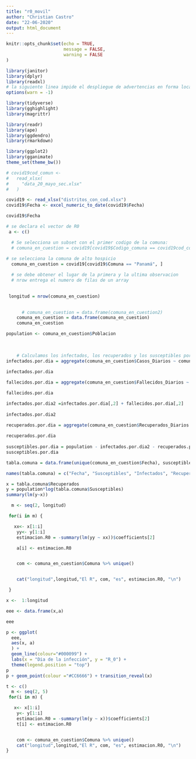 ```yaml
---
title: "r0_movil"
author: "Christian Castro"
date: "22-06-2020"
output: html_document
---
```


```r
knitr::opts_chunk$set(echo = TRUE,
                      message = FALSE,
                      warning = FALSE
)
```

```r
library(janitor)
library(dplyr)
library(readxl)
# la siguiente linea impide el despliegue de advertencias en forma local:
options(warn = -1)

library(tidyverse)
library(gghighlight)
library(magrittr)

library(readr)
library(ape)
library(ggdendro)
library(rmarkdown)

library(ggplot2)
library(gganimate)
theme_set(theme_bw())

# covid19cod_comun <-
#   read_xlsx(
#     "data_20_mayo_sec.xlsx"
#   )

covid19 <- read_xlsx("distritos_con_cod.xlsx")
covid19$Fecha <- excel_numeric_to_date(covid19$Fecha)

covid19$Fecha

# se declara el vector de R0
 a <- c()

  # Se selecciona un subset con el primer codigo de la comuna:
  # comuna_en_cuestion = covid19[covid19$Codigo_comuna == covid19cod_comun$Codigo_comuna[1], ]
  
# se selecciona la comuna de alto hospicio
  comuna_en_cuestion = covid19[covid19$Comuna == "Panamá", ]

  # se debe obtener el lugar de la primera y la ultima observacion
  # nrow entrega el numero de filas de un array

  
 longitud = nrow(comuna_en_cuestion)

  
      # comuna_en_cuestion = data.frame(comuna_en_cuestion2)
    comuna_en_cuestion = data.frame(comuna_en_cuestion)
    comuna_en_cuestion

population <- comuna_en_cuestion$Poblacion
    
    
    
    # Calculamos los infectados, los recuperados y los susceptibles por dias:
infectados.por.dia = aggregate(comuna_en_cuestion$Casos_Diarios ~ comuna_en_cuestion$Fecha, FUN = sum)
    
infectados.por.dia  

fallecidos.por.dia = aggregate(comuna_en_cuestion$Fallecidos_Diarios ~ comuna_en_cuestion$Fecha, FUN = sum)

fallecidos.por.dia

infectados.por.dia2 =infectados.por.dia[,2] + fallecidos.por.dia[,2]
    
infectados.por.dia2  

recuperados.por.dia = aggregate(comuna_en_cuestion$Recuperados_Diarios ~ comuna_en_cuestion$Fecha, FUN = sum)
    
recuperados.por.dia
    
susceptibles.por.dia = population - infectados.por.dia2 - recuperados.por.dia[,2]
susceptibles.por.dia
```

```r

tabla.comuna = data.frame(unique(comuna_en_cuestion$Fecha), susceptibles.por.dia, infectados.por.dia2,recuperados.por.dia[,2])

names(tabla.comuna) = c("Fecha", "Susceptibles", "Infectados", "Recuperados")

x = tabla.comuna$Recuperados
y = population*log(tabla.comuna$Susceptibles)
summary(lm(y~x))

```



    


```r

  m <- seq(2, longitud)

 for(i in m) {

   xx<- x[1:i]
    yy<- y[1:i]
    estimacion.R0 = -summary(lm(yy ~ xx))$coefficients[2]

    a[i] <- estimacion.R0


    com <- comuna_en_cuestion$Comuna %>% unique()


    cat("longitud",longitud,"El R", com, "es", estimacion.R0, "\n")

 }

```

```r
x <-  1:longitud

eee <- data.frame(x,a)

eee

```

```r
p <- ggplot(
  eee,
  aes(x, a)
  ) +
  geom_line(colour="#000099") +
  labs(x = "Dia de la infección", y = "R_0") +
  theme(legend.position = "top")
p
p + geom_point(colour ="#CC6666") + transition_reveal(x)
```


```r
t <- c()
  m <- seq(2, 5)
 for(i in m) {

   x<- x[1:i]
    y<- y[1:i]
    estimacion.R0 = -summary(lm(y ~ x))$coefficients[2]
    t[i] <- estimacion.R0


    com <- comuna_en_cuestion$Comuna %>% unique()
    cat("longitud",longitud,"El R", com, "es", estimacion.R0, "\n")
}


```


